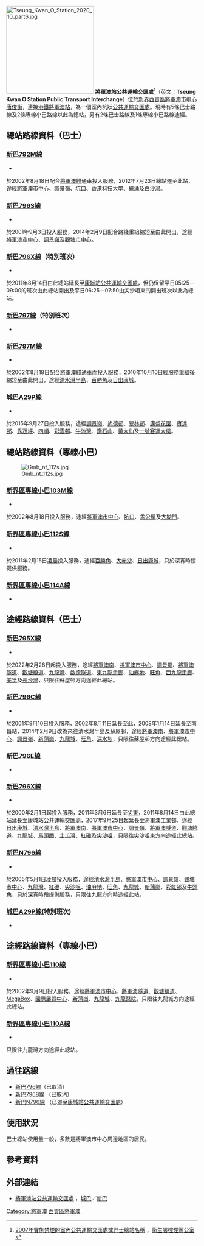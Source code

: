 {{Infobox HK Bus terminus
| image= PopCorn 2020 10 part2.jpg
| name= 將軍澳站公共運輸交匯處
| engname = Tseung Kwan O Station Public Transport Interchange
| district= [[西貢區|西貢區]]
| area= [[將軍澳市中心|將軍澳市中心]]
| location= [[唐德街|唐德街]]與[[唐俊街|唐俊街]]交界[[將軍澳站|將軍澳站]]旁側
| coordinates= {{Coord|22|18|30.9|N|114|15|37.8|E|display=inline,title}}
| opendate= {{start date and age|2002|8|11}}<ref>[https://www.info.gov.hk/gia/general/200208/08/0808218.htm  新聞公報]</ref>
| terminate= [[城巴|城巴]]<br>[[城巴A29線|A29P]]<br>[[新巴|新巴]]<br>[[新巴792M線|792M]]、[[新巴796S線|796S]]、[[新巴796X線|796X]]（特別班次）、[[新巴797線|797]]（特別班次）、[[新巴797M線|797M]]<br>[[香港小巴|專線小巴]]<br>[[新界區專線小巴103M線|103M]]、[[新界區專線小巴112S線|112S]]
| via=新巴<br>[[新巴795X線|795X]]、[[新巴796C線|796C、796E]]、[[新巴796X線|796X]]、[[新巴N796線|N796]]<br>專線小巴<br>[[新界區專線小巴110線|110]]
| feeder= [[港鐵|港鐵]][[將軍澳綫|將軍澳綫]][[將軍澳站|將軍澳站]]
| nearbystreets= [[唐俊街|唐俊街]]、[[唐賢街|唐賢街]]、[[唐德街|唐德街]]、至善街、寶邑路、唐明街
| nearbysights= [[唐明苑|唐明苑]]、[[君傲灣|君傲灣]]、[[唐明街公園|唐明街公園]]、[[天晉|天晉]]、[[PopCorn|PopCorn]]、[[PopWalk|PopWalk]]、[[將軍澳廣場|將軍澳廣場]]、[[富康花園|富康花園]]、[[寶盈花園|寶盈花園]]、[[將軍澳中心|將軍澳中心]]、[[怡明邨|怡明邨]]、[[嘉悅|嘉悅]]、[[The_Parkside|The Parkside]]、[[帝景灣|帝景灣]]、[[調景嶺|調景嶺]]、[[CAPRI|CAPRI]]、[[Savannah_(住宅)|Savannah]]、[[藍塘傲|藍塘傲]]、[[海翩滙|海翩滙]]、[[MONTEREY|Monterey]]<!--、[[雍明苑|雍明苑]]-->
| notes=
| alternative= 將軍澳公共運輸交匯處
| bgcolor= green
| fontcolor= white
}}
[[File:Tseung_Kwan_O_Station_2020_10_part6.jpg|230px]]
'''將軍澳站公共運輸交匯處'''<ref>[http://www.tco.gov.hk/tc_chi/legislation/indoor_pti.html 2007年實施禁煙的室內公共運輸交匯處或巴士總站名稱] {{Wayback|url=http://www.tco.gov.hk/tc_chi/legislation/indoor_pti.html |date=20140726032119 }}，[[衞生署控煙辦公室|衞生署控煙辦公室]]</ref>（英文：'''Tseung Kwan O Station Public Transport Interchange'''）位於[[新界|新界]][[西貢區|西貢區]][[將軍澳市中心|將軍澳市中心]][[唐俊街|唐俊街]]，連接[[港鐵|港鐵]][[將軍澳站|將軍澳站]]，為一個室內坑狀[[公共運輸交匯處|公共運輸交匯處]]。現時有5條巴士路線及2條專線小巴路線以此為總站，另有2條巴士路線及1條專線小巴路線途經。

==總站路線資料（巴士）==
<!---===[[城巴A29P線|城巴A29P線]]===--->

===[[新巴792M線|新巴792M線]]===
*{{HK Bus Route KLNT|792M|inline}}
於2002年8月18日配合[[將軍澳綫|將軍澳綫]]通車投入服務，2012年7月23日總站遷至此站，途經[[將軍澳市中心|將軍澳市中心]]、[[調景嶺|調景嶺]]、[[坑口_(香港)|坑口]]、[[香港科技大學|香港科技大學]]、[[蠔涌|蠔涌]]及[[白沙灣_(西貢)|白沙灣]]。

===[[新巴796S線|新巴796S線]]===
*{{HK Bus Route KLNT|796S|inline}}
於2001年9月3日投入服務，2014年2月9日配合路綫重組縮短至由此開出，途經[[將軍澳市中心|將軍澳市中心]]、[[調景嶺|調景嶺]]及[[觀塘市中心|觀塘市中心]]。

===[[新巴796X線|新巴796X線]]（特別班次）===
*{{HK Bus Route KLNT|796X|special}}
於2011年8月14日由此總站延長至[[康城站公共運輸交匯處|康城站公共運輸交匯處]]，但仍保留平日05:25－09:00的班次由此總站開出及平日06:25－07:50由尖沙咀東的開出班次以此為總站。
===[[新巴797線|新巴797線]]（特別班次）===
*{{HK Bus Route KLNT|797|special2}}

===[[新巴797M線|新巴797M線]]===
*{{HK Bus Route KLNT|797M|inline}}
於2002年8月18日配合[[將軍澳綫|將軍澳綫]]通車而投入服務，2010年10月10日經服務重組後縮短至由此開出，途經[[清水灣半島_(住宅)|清水灣半島]]、[[百勝角|百勝角]]及[[日出康城|日出康城]]。

===[[城巴A29P線|城巴A29P線]]===
*{{HK Bus Route Lantau|A29P|inline}}
於2015年9月27日投入服務，途經[[調景嶺|調景嶺]]、[[尚德邨|尚德邨]]、[[翠林邨|翠林邨]]、[[康盛花園|康盛花園]]、[[寶達邨|寶達邨]]、[[秀茂坪|秀茂坪]]、[[四順|四順]]、[[彩雲邨|彩雲邨]]、[[牛池灣|牛池灣]]、[[鑽石山|鑽石山]]、[[黃大仙_(香港地方)|黃大仙]]及[[香港國際機場#一號客運大樓|一號客運大樓]]。

==總站路線資料（專線小巴）==
[[File:Gmb_nt_112s.jpg|thumb]]
===[[新界區專線小巴103M線|新界區專線小巴103M線]]===
*{{HK MiniBus Route NT Show:103M|format=inline}}
於2002年8月18日投入服務，途經[[將軍澳市中心|將軍澳市中心]]、[[坑口_(香港)|坑口]]、[[孟公屋|孟公屋]]及[[大坳門|大坳門]]。

===[[新界區專線小巴112S線|新界區專線小巴112S線]]===
*{{HK MiniBus Route NT Show:112S|format=inline}}
於2011年2月15日[[凌晨|凌晨]]投入服務，途經[[百勝角|百勝角]]、[[大赤沙|大赤沙]]、[[日出康城|日出康城]]，只於深宵時段提供服務。

===[[新界區專線小巴114A線|新界區專線小巴114A線]]===
*{{HK MiniBus Route NT Show:114A|format=inline}}

==途經路線資料（巴士）==
===[[新巴795X線|新巴795X線]]===
*{{HK Bus Route KLNT|795X|inline}}
於2022年2月28日起投入服務，途經[[將軍澳南|將軍澳南]]、[[將軍澳市中心|將軍澳市中心]]、[[調景嶺|調景嶺]]、[[將軍澳隧道|將軍澳隧道]]、[[觀塘繞道|觀塘繞道]]、[[九龍灣|九龍灣]]、[[啟德隧道|啟德隧道]]、[[東九龍走廊|東九龍走廊]]、[[油麻地|油麻地]]、[[旺角|旺角]]、[[西九龍走廊|西九龍走廊]]、[[美孚新邨|美孚]]及[[長沙灣|長沙灣]]，只限往蘇屋邨方向途經此總站。

===[[新巴796C線|新巴796C線]]===
*{{HK Bus Route KLNT|796C|inline}}
於2001年9月10日投入服務，2002年8月11日延長至此，2008年1月14日延長至南昌站，2014年2月9日改為來往清水灣半島及蘇屋邨，途經[[將軍澳南|將軍澳南]]、[[將軍澳市中心|將軍澳市中心]]、[[調景嶺|調景嶺]]、[[新蒲崗|新蒲崗]]、[[九龍城|九龍城]]、[[旺角|旺角]]、[[深水埗|深水埗]]，只限往蘇屋邨方向途經此總站。

===[[新巴796E線|新巴796E線]]===
*{{HK Bus Route KLNT|796E|inline}}

===[[新巴796X線|新巴796X線]]===
*{{HK Bus Route KLNT|796X|inline}}
於2000年2月1日起投入服務，2011年3月6日延長至[[尖沙咀東巴士總站|尖東]]，2011年8月14日由此總站延長至康城站公共運輸交匯處，2017年9月25日起延長至將軍澳工業邨，途經[[日出康城|日出康城]]、[[清水灣半島_(住宅)|清水灣半島]]、[[將軍澳南|將軍澳南]]、[[將軍澳市中心|將軍澳市中心]]、[[調景嶺|調景嶺]]、[[將軍澳隧道|將軍澳隧道]]、[[觀塘繞道|觀塘繞道]]、[[九龍城|九龍城]]、[[馬頭圍|馬頭圍]]、[[土瓜灣|土瓜灣]]、[[紅磡|紅磡]]及[[尖沙咀|尖沙咀]]，只限往尖沙咀東方向途經此總站。

===[[新巴N796線|新巴N796線]]===
*{{HK Bus Route KLNT|N796|inline}}
於2005年5月1日[[凌晨|凌晨]]投入服務，途經[[清水灣半島_(住宅)|清水灣半島]]、[[將軍澳市中心|將軍澳市中心]]、[[調景嶺|調景嶺]]、[[觀塘市中心|觀塘市中心]]、[[九龍灣|九龍灣]]、[[紅磡|紅磡]]、[[尖沙咀|尖沙咀]]、[[油麻地|油麻地]]、[[旺角|旺角]]、[[九龍城|九龍城]]、[[新蒲崗|新蒲崗]]、[[彩虹邨|彩虹邨]]及[[牛頭角|牛頭角]]，只於深宵時段提供服務，只限往九龍方向時途經此站。

===[[城巴A29P線|城巴A29P線]](特別班次)===
*{{HK Bus Route Lantau|A29P|special}}

==途經路線資料（專線小巴）==
===[[新界區專線小巴110線|新界區專線小巴110線]]===
*{{HK MiniBus Route NT Show:110|format=inline}}
於2002年9月9日投入服務，途經[[將軍澳市中心|將軍澳市中心]]、[[將軍澳隧道|將軍澳隧道]]、[[觀塘繞道|觀塘繞道]]、[[MegaBox|MegaBox]]、[[國際展貿中心|國際展貿中心]]、[[新蒲崗|新蒲崗]]、[[九龍城|九龍城]]、[[九龍醫院|九龍醫院]]，只限往九龍城方向途經此總站。

===[[新界區專線小巴110A線|新界區專線小巴110A線]]===
*{{HK MiniBus Route NT Show:110A|format=inline}}
只限往九龍灣方向途經此總站。

==過往路線==
* [[新巴796線|新巴796線]]（已取消）
* [[新巴796B線|新巴796B線]] （已取消）
* [[新巴N796線|新巴N796線]] （已遷至[[康城站公共運輸交匯處|康城站公共運輸交匯處]]）

==使用狀況==
巴士總站使用量一般，多數是將軍澳市中心周邊地區的居民。

==參考資料==
{{reflist}}

==外部連結==
{{commonscat|Tseung Kwan O Station Public Transport Interchange}}
*[http://www.nwstbus.com.hk/routes/busstop.aspx?intLangID=2&stopid=002918 將軍澳站公共運輸交匯處] {{Wayback|url=http://www.nwstbus.com.hk/routes/busstop.aspx?intLangID=2&stopid=002918 |date=20160304125527 }}，[[城巴|城巴]]／[[新巴|新巴]]

{{香港西貢區巴士總站列表}}

[[Category:將軍澳|Category:將軍澳]]
[[Category:香港公共運輸交匯處|西貢區將軍澳]]